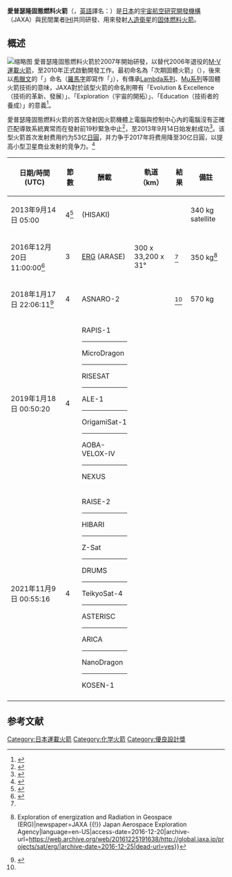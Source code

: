 {{Infobox rocket
|image   =  Epsilon rocket.png
|imsize  = 40px
|caption = Artist's impression

|name           = 愛普瑟隆固態燃料火箭<ref name = "jaxa141030">[http://www.mext.go.jp/b_menu/shingi/gijyutu/gijyutu2/059/shiryo/__icsFiles/afieldfile/2014/11/10/1353006_2.pdf 強化型イプシロンロケットプロジェクト移行審査の結果について（pdf）] {{Wayback|url=http://www.mext.go.jp/b_menu/shingi/gijyutu/gijyutu2/059/shiryo/__icsFiles/afieldfile/2014/11/10/1353006_2.pdf |date=20150111195153 }} JAXA 2014年10月30日</ref><ref name="bukai44">[http://www.jaxa.jp/press/2013/04/20130405_epsilon.pdf イプシロンロケットの開発および準備状況] {{Wayback|url=http://www.jaxa.jp/press/2013/04/20130405_epsilon.pdf |date=20130512122133 }}、宇宙開発利用部会資料 2013年4月4日</ref>
|function       = [[運載火箭|運載火箭]]
|manufacturer   = 
|country-origin = {{JPN}}

|height       =  24.4公尺
|diameter     =  2.5公尺
|mass         =  91公噸
|stages       =  3-4

|capacities = 
  {{Infobox rocket/payload
  |location = 250x500公里軌道<br/><small>3級配置</small>
  |kilos    = {{convert|1200|kg}}
  }}
  {{Infobox rocket/payload
  |location = 500公里軌道<br/><small>4級配置</small>
  |kilos    = {{convert|700|kg}}
  }}
  {{Infobox rocket/payload
  |location = 500公里 [[太阳同步轨道|太阳同步轨道]]<br/><small>4級配置</small>
  |kilos    = {{convert|450|kg}}
  }}

|status   = 使用中
|sites    = [[內之浦宇宙空間觀測所|內之浦宇宙空間觀測所]]
|launches = 5
|success  = 5
|fail     = 
|partial  = 
|first    = 2013年9月14日
|last     =

|stagedata    = 
  {{Infobox rocket/Stage
  |type       = stage
  |stageno    = 第一節
  |name       = [[SRB-A3|SRB-A3]]
  |engines    = 1 [[固態火箭發動機|固態]]
  |thrust     = 2,271 kN  
  |SI         = 
  |burntime   = 112秒
  |fuel       = 
  }}
  {{Infobox rocket/Stage
  |type       = stage
  |stageno    = 第二節
  |name       = [[M-34c|M-34c]]
  |engines    = 1 [[固態火箭發動機|固態]]
  |thrust     = 371.5 kN  
  |SI         = 
  |burntime   = 102秒
  |fuel       = 
  }}
  {{Infobox rocket/Stage
  |type       = stage
  |stageno    = 第三節
  |name       = [[KM-V2b|KM-V2b]]
  |engines    = 1 [[固態火箭發動機|固態]]
  |thrust     = 99.8 kN 
  |SI         = 
  |burntime   = 89秒
  |fuel       = 
  }}
  {{Infobox rocket/Stage
  |type       = stage
  |stageno    = 第四節
  |diff       = 選擇性
  |name       = [[Compact_Liquid_Propulsion_System|CLPS]]
  |engines    = 
  |thrust     = 
  |SI         = 
  |burntime   = 
  |fuel       = 
  }}
}}
'''愛普瑟隆固態燃料火箭'''（{{lang-ja|イプシロンロケット、Εロケット}}，[[英語|英語]]譯名：{{lang|en|Epsilon Launch Vehicle}}）是[[日本|日本]]的[[宇宙航空研究開發機構|宇宙航空研究開發機構]]（JAXA）與民間業者[[IHI|IHI]]共同研發、用來發射[[人造衛星|人造衛星]]的[[固体燃料|固体燃料]][[火箭|火箭]]。

== 概述 ==
[[File:Epsilon-1_launching_HISAKI.jpg|缩略图]]
愛普瑟隆固態燃料火箭於2007年開始研發，以替代2006年退役的[[M-V運載火箭|M-V運載火箭]]，至2010年正式啟動開發工作。最初命名為「次期固體火箭」（{{lang|ja|次期固体ロケット}}），後來以[[希臘文|希臘文]]的「{{rtl-lang|he|[[Ε|Ε]]}}」命名（[[羅馬字|羅馬字]]即寫作「{{lang|la|Epsilon}}」），有傳承[[Lambda系列運載火箭|Lambda系列]]、[[Mu系列運載火箭|Mu系列]]等固體火箭技術的意味，JAXA對於該型火箭的命名則帶有「Evolution & Excellence（技術的革新、發展）」、「Exploration（宇宙的開拓）」、「Education（技術者的養成）」的意義<ref name="JAXA100714">{{cite web
| date=2010-07-14
| title=イプシロンロケットプロジェクトについて
| url=http://www.jaxa.jp/press/2010/07/20100714_sac_epsilon_j.html
| publisher=JAXA
| accessdate=2010-07-15
| archive-date=2016-10-30
| archive-url=https://web.archive.org/web/20161030100832/http://www.jaxa.jp/press/2010/07/20100714_sac_epsilon_j.html
| dead-url=no
}}</ref>。

愛普瑟隆固態燃料火箭的首次發射因火箭機體上電腦與控制中心內的電腦沒有正確匹配導致系統異常而在發射前19秒緊急中止<ref>{{Cite web |url=http://news.china.com.cn/rollnews/news/live/2013-09/14/content_22361549.htm |title=日首相安倍晋三祝贺“艾普斯龙”火箭发射成功 |access-date=2013-09-16 |archive-date=2013-09-27 |archive-url=https://web.archive.org/web/20130927100851/http://news.china.com.cn/rollnews/news/live/2013-09/14/content_22361549.htm |dead-url=no }}</ref>，至2013年9月14日始发射成功<ref>{{Cite web |url=http://www.chinadaily.com.cn/hqzx/2013-09/14/content_16970189.htm |title=日本成功发射"愛普瑟隆固態燃料火箭" 为12年来首发 |access-date=2013-09-14 |archive-date=2020-08-18 |archive-url=https://web.archive.org/web/20200818215856/https://www.chinadaily.com.cn/hqzx/2013-09/14/content_16970189.htm |dead-url=no }}</ref>。该型火箭首次发射费用约为53亿[[日圓|日圓]]，并力争于2017年将费用降至30亿日圓，以提高小型卫星商业发射的竞争力。<ref>{{Cite web |url=http://mil.sohu.com/20130916/n386635029.shtml |title=中国猜日本新火箭或转为导弹 日媒承认借鉴技术 |access-date=2013-09-16 |archive-date=2019-06-05 |archive-url=https://web.archive.org/web/20190605142330/http://mil.sohu.com/20130916/n386635029.shtml |dead-url=no }}</ref>
{| class="wikitable"
! 日期/時間 (UTC)
! 節數
! 酬載
! 軌道（km）
! 結果
! 備註
|-
|2013年9月14日 05:00
| 4<ref name=JAXA-launch1>{{cite web |url=http://www.jaxa.jp/press/2013/09/20130914_epsilon_e.html |title=Launch Result of Epsilon-1 with SPRINT-A aboard |publisher=JAXA |date=14 September 2013 |accessdate=18 September 2013 |archive-date=2014-04-07 |archive-url=https://web.archive.org/web/20140407064419/http://www.jaxa.jp/press/2013/09/20130914_epsilon_e.html |dead-url=yes }}</ref>
| {{le|SPRINT-A|Hisaki_(satellite)}} (HISAKI)
| {{nowrap|950 x 1,150 x 31°}}
| {{yes|成功}}
| 340 kg satellite
|-
|2016年12月20日 11:00:00<ref name="jaxa1220">{{cite web |url=http://global.jaxa.jp/press/2016/12/20161220_epsilon2.html |title=Success of Epsilon-2 Launch with ERG Aboard |publisher=JAXA |date=December 20, 2016 |accessdate=December 20, 2016 |archive-date=2017-03-05 |archive-url=https://web.archive.org/web/20170305021337/http://global.jaxa.jp/press/2016/12/20161220_epsilon2.html |dead-url=no }}</ref>
| 3
| [[荒瀨號|ERG]] (ARASE)
| 300 x 33,200 x 31°
| {{yes|成功}}<ref name="jaxa1220"/>
| 350 kg<ref>{{Cite news|url=http://global.jaxa.jp/projects/sat/erg/|title=JAXA {{!}} Exploration of energization and Radiation in Geospace (ERG)|newspaper=JAXA {{!}} Japan Aerospace Exploration Agency|language=en-US|access-date=2016-12-20|archive-url=https://web.archive.org/web/20161225191638/http://global.jaxa.jp/projects/sat/erg/|archive-date=2016-12-25|dead-url=yes}}</ref>
|-
|2018年1月17日 22:06:11<ref name="jaxa-asnaro-2">{{cite web|url=http://global.jaxa.jp/press/2018/01/20180118_epsilon3.html|title=Launch Result, Epsilon-3 with ASNARO-2 aboard|publisher=ISAS/JAXA|date=2018-01-18|accessdate=2018-03-14|archive-date=2021-02-26|archive-url=https://web.archive.org/web/20210226161235/https://global.jaxa.jp/press/2018/01/20180118_epsilon3.html|dead-url=no}}</ref>
| 4
| ASNARO-2
|
| {{yes|成功}}<ref name="jaxa-asnaro-2"/>
| 570 kg
|-
|2019年1月18日 00:50:20
| 4
| RAPIS-1<hr>MicroDragon<hr>RISESAT<hr>ALE-1<hr>OrigamiSat-1<hr>AOBA-VELOX-IV<hr>NEXUS
|
| {{yes|成功}}
| 
|-
|2021年11月9日 00:55:16
| 4
| RAISE-2<hr>HIBARI<hr>Z-Sat<hr>DRUMS<hr>TeikyoSat-4<hr>ASTERISC<hr>ARICA<hr>NanoDragon<hr>KOSEN-1
|
| {{yes|成功}}
| 
|-
|}

== 参考文献 ==
{{reflist|30em}}

{{日本運載火箭}}
{{ELVs}}

[[Category:日本運載火箭|Category:日本運載火箭]]
[[Category:化学火箭|Category:化学火箭]]
[[Category:優良設計獎|Category:優良設計獎]]